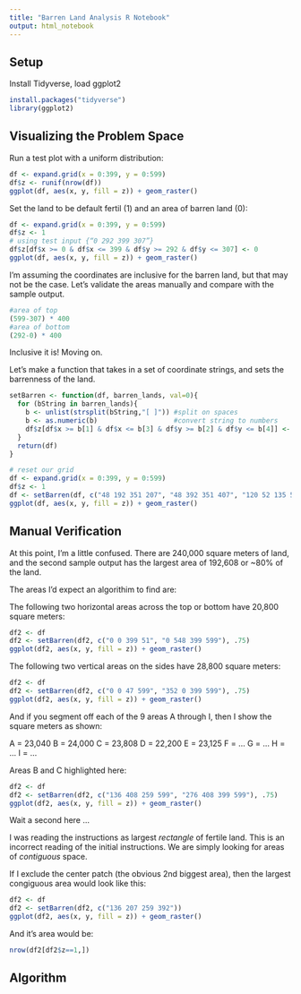 ```yaml
---
title: "Barren Land Analysis R Notebook"
output: html_notebook
---
```


## Setup

Install Tidyverse, load ggplot2

```r
install.packages("tidyverse")
library(ggplot2)
```

## Visualizing the Problem Space

Run a test plot with a uniform distribution:

```r
df <- expand.grid(x = 0:399, y = 0:599)
df$z <- runif(nrow(df))
ggplot(df, aes(x, y, fill = z)) + geom_raster()
```

Set the land to be default fertil (1) and an area of barren land (0):

```r
df <- expand.grid(x = 0:399, y = 0:599)
df$z <- 1
# using test input {“0 292 399 307”}
df$z[df$x >= 0 & df$x <= 399 & df$y >= 292 & df$y <= 307] <- 0
ggplot(df, aes(x, y, fill = z)) + geom_raster()
```

I'm assuming the coordinates are inclusive for the barren land, but that may not be the case. Let's validate the areas manually and compare with the sample output. 

```r
#area of top
(599-307) * 400
#area of bottom
(292-0) * 400
```

Inclusive it is! Moving on. 

Let's make a function that takes in a set of coordinate strings, and sets the barrenness of the land. 

```r
setBarren <- function(df, barren_lands, val=0){
  for (bString in barren_lands){
    b <- unlist(strsplit(bString,"[ ]")) #split on spaces
    b <- as.numeric(b)                   #convert string to numbers
    df$z[df$x >= b[1] & df$x <= b[3] & df$y >= b[2] & df$y <= b[4]] <- val
  }
  return(df)
}

# reset our grid
df <- expand.grid(x = 0:399, y = 0:599)
df$z <- 1
df <- setBarren(df, c("48 192 351 207", "48 392 351 407", "120 52 135 547", "260 52 275 547"))
ggplot(df, aes(x, y, fill = z)) + geom_raster()
```

## Manual Verification

At this point, I'm a little confused. There are 240,000 square meters of land, and the second sample output has the largest area of 192,608 or ~80% of the land. 

The areas I'd expect an algorithim to find are:

The following two horizontal areas across the top or bottom have 20,800 square meters:

```r
df2 <- df
df2 <- setBarren(df2, c("0 0 399 51", "0 548 399 599"), .75)
ggplot(df2, aes(x, y, fill = z)) + geom_raster()
```

The following two vertical areas on the sides have 28,800 square meters:

```r
df2 <- df
df2 <- setBarren(df2, c("0 0 47 599", "352 0 399 599"), .75)
ggplot(df2, aes(x, y, fill = z)) + geom_raster()
```

And if you segment off each of the 9 areas A through I, then I show the square meters as shown:

A = 23,040
B = 24,000
C = 23,808
D = 22,200
E = 23,125
F = ...
G = ...
H = ...
I = ...

Areas B and C highlighted here: 

```r
df2 <- df
df2 <- setBarren(df2, c("136 408 259 599", "276 408 399 599"), .75)
ggplot(df2, aes(x, y, fill = z)) + geom_raster()
```

Wait a second here ... 

I was reading the instructions as largest _rectangle_ of fertile land. This is an incorrect reading of the initial instructions. We are simply looking for areas of _contiguous_ space.

If I exclude the center patch (the obvious 2nd biggest area), then the largest congiguous area would look like this:

```r
df2 <- df
df2 <- setBarren(df2, c("136 207 259 392"))
ggplot(df2, aes(x, y, fill = z)) + geom_raster()
```

And it's area would be:

```r
nrow(df2[df2$z==1,])
```

## Algorithm 


